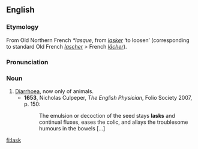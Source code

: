 ==English==
===Etymology===
From Old Northern French ''*lasque'', from ''[[lasker]]'' ‘to loosen’ (corresponding to standard Old French ''[[lascher]]'' > French ''[[lâcher]]'').

===Pronunciation===
{{IPA|/lɑːsk/, /læsk/}}

===Noun===
{{en-noun}}

# [[diarrhoea|Diarrhoea]], now only of animals.
#*'''1653''', Nicholas Culpeper, ''The English Physician'', Folio Society 2007, p. 150:
#*:The emulsion or decoction of the seed stays '''lasks''' and continual fluxes, eases the colic, and allays the troublesome humours in the bowels [...]

[[fi:lask]]